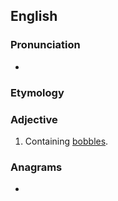 ==English==

===Pronunciation===
* {{rhymes|ɒbəli|lang=en}}

===Etymology===
{{suffix|en|bobble|y}}

===Adjective===
{{en-adj}}

# Containing [[bobble]]s.

===Anagrams===
* {{anagrams|en|blobby}}